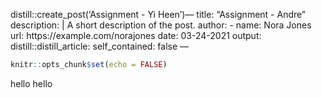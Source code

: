 distill::create_post('Assignment - Yi Heen')---
title: "Assignment - Andre"
description: |
  A short description of the post.
author:
  - name: Nora Jones
    url: https://example.com/norajones
date: 03-24-2021
output:
  distill::distill_article:
    self_contained: false
---


```r
knitr::opts_chunk$set(echo = FALSE)
```

hello hello